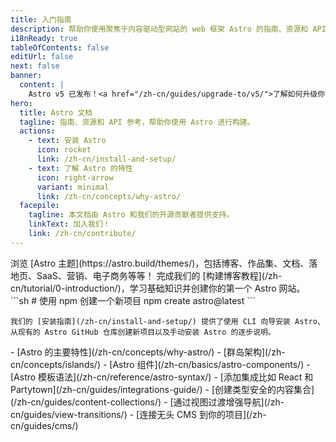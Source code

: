 ```yaml
---
title: 入门指南
description: 帮助你使用聚焦于内容驱动型网站的 web 框架 Astro 的指南、资源和 API 参考信息。
i18nReady: true
tableOfContents: false
editUrl: false
next: false
banner:
  content: |
    Astro v5 已发布！<a href="/zh-cn/guides/upgrade-to/v5/">了解如何升级你的网站</a>！
hero:
  title: Astro 文档
  tagline: 指南、资源和 API 参考，帮助你使用 Astro 进行构建。
  actions:
    - text: 安装 Astro
      icon: rocket
      link: /zh-cn/install-and-setup/
    - text: 了解 Astro 的特性
      icon: right-arrow
      variant: minimal
      link: /zh-cn/concepts/why-astro/
  facepile:
    tagline: 本文档由 Astro 和我们的开源贡献者提供支持。
    linkText: 加入我们！
    link: /zh-cn/contribute/
---
```



<CardGrid>
  <Card title="你可以用 Astro 构建什么？" icon="laptop">
    浏览 [Astro 主题](https://astro.build/themes/)，包括博客、作品集、文档、落地页、SaaS、营销、电子商务等等！
  </Card>

  <Card title="观看导览" icon="star">
    完成我们的 [构建博客教程](/zh-cn/tutorial/0-introduction/)，学习基础知识并创建你的第一个 Astro 网站。
  </Card>

  <SplitCard title="开始一个新项目" icon="rocket">
    ```sh
    # 使用 npm 创建一个新项目
    npm create astro@latest
    ```
    
    我们的 [安装指南](/zh-cn/install-and-setup/) 提供了使用 CLI 向导安装 Astro、从现有的 Astro GitHub 仓库创建新项目以及手动安装 Astro 的逐步说明。
  </SplitCard>

  <ListCard title="学习" icon="open-book">
    - [Astro 的主要特性](/zh-cn/concepts/why-astro/)
    - [群岛架构](/zh-cn/concepts/islands/)
    - [Astro 组件](/zh-cn/basics/astro-components/)
    - [Astro 模板语法](/zh-cn/reference/astro-syntax/)
  </ListCard>

  <ListCard title="扩展" icon="puzzle">
    - [添加集成比如 React 和 Partytown](/zh-cn/guides/integrations-guide/)
    - [创建类型安全的内容集合](/zh-cn/guides/content-collections/)
    - [通过视图过渡增强导航](/zh-cn/guides/view-transitions/)
    - [连接无头 CMS 到你的项目](/zh-cn/guides/cms/)
  </ListCard>
</CardGrid>

<Discord title="有疑问或想参与其中？" cta="加入我们的 Discord"/>
